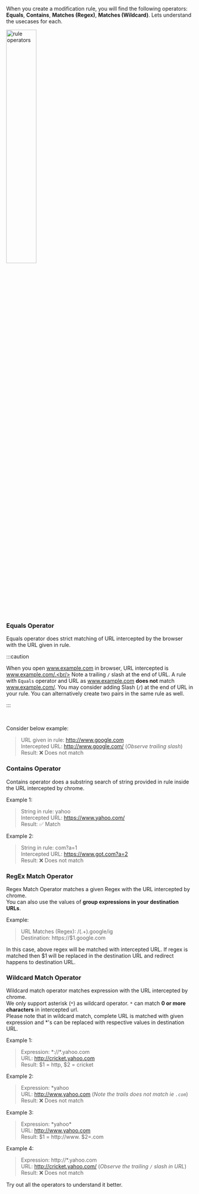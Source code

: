 When you create a modification rule, you will find the following operators: <br/>
**Equals**, **Contains**, **Matches (Regex)**, **Matches (Wildcard)**.
Lets understand the usecases for each.

<img width="40%" alt="rule operators" src="/img/docs/rule-operators.png" />

### Equals Operator

Equals operator does strict matching of URL intercepted by the browser with the URL given in rule.

:::caution

When you open www.example.com in browser, URL intercepted is www.example.com/.<br/>
Note a trailing `/` slash at the end of URL. A rule with `Equals` operator and URL as www.example.com **does not** match www.example.com/.
You may consider adding Slash (`/`) at the end of URL in your rule. You can alternatively create two pairs in the same rule as well.

:::

<br />

Consider below example:

> URL given in rule: http://www.google.com<br/>
> Intercepted URL: http://www.google.com/ (_Observe trailing slash_)<br/>
> Result: ❌ Does not match

### Contains Operator

Contains operator does a substring search of string provided in rule inside the URL intercepted by chrome.

Example 1:

> String in rule: yahoo<br/>
> Intercepted URL: https://www.yahoo.com/<br/>
> Result: ✅ Match

Example 2:

> String in rule: com?a=1<br/>
> Intercepted URL: https://www.got.com?a=2<br/>
> Result: ❌ Does not match

### RegEx Match Operator

Regex Match Operator matches a given Regex with the URL intercepted by chrome.<br/>
You can also use the values of **group expressions in your destination URLs**.

Example:

> URL Matches (Regex): /(.+)\.google/ig<br/>
> Destination: https://$1.google.com<br/>

In this case, above regex will be matched with intercepted URL.
If regex is matched then $1 will be replaced in the destination URL and redirect happens to destination URL.

### Wildcard Match Operator

Wildcard match operator matches expression with the URL intercepted by chrome.<br/>
We only support asterisk (`*`) as wildcard operator. `*` can match **0 or more characters** in intercepted url. <br/>
Please note that in wildcard match, complete URL is matched with given expression and \*'s can be replaced with respective values in destination URL.

Example 1:

> Expression: \*://\*.yahoo.com<br/>
> URL: http://cricket.yahoo.com<br/>
> Result: $1 = http, $2 = cricket

Example 2:

> Expression: \*yahoo<br/>
> URL: http://www.yahoo.com (_Note the trails does not match ie `.com`_)<br/>
> Result: ❌ Does not match

Example 3:

> Expression: \*yahoo\*<br/>
> URL: http://www.yahoo.com<br/>
> Result: $1 = http://www. $2=.com

Example 4:

> Expression: http://\*.yahoo.com<br/>
> URL: http://cricket.yahoo.com/ (_Observe the trailing `/` slash in URL_)<br/>
> Result: ❌ Does not match

Try out all the operators to understand it better.
